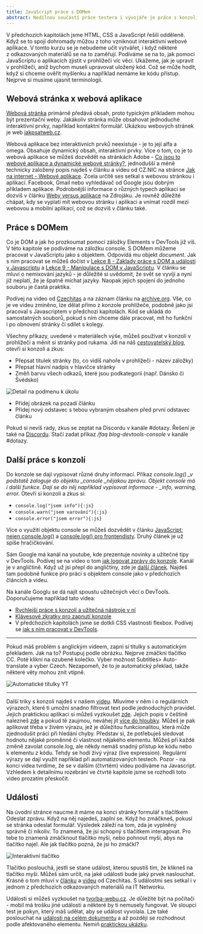 ```yaml
---
title: JavaScript práce s DOMem
abstract: Nedílnou součástí práce testera i vývojáře je práce s konzolí. Tu si lze velmi ulehčit JavaScriptem. Podíváme se na něj zblízka, zejména na práci s DOMem.
---
```


V předchozích kapitolách jsme HTML, CSS a JavaScript řešili odděleně. Když se to spojí dohromady můžou z toho vzniknout interaktivní webové aplikace. V tomto kurzu se je nebudeme učit vytvářet, i když některé z odkazovaných materiálů se na to zaměřují. Podíváme se na to, jak pomocí JavaScriptu o aplikacích zjistit v prohlížeči víc věcí. Ukážeme, jak je upravit v prohlížeči, aniž bychom museli upravovat uložený kód. Což se může hodit, když si chceme ověřit myšlenku a například nemáme ke kódu přístup. Nejprve si musíme ujasnit terminologii.

## Webová stránka x webová aplikace

[Webová stránka](https://cs.wikipedia.org/wiki/Webov%C3%A1_str%C3%A1nka) primárně předává obsah, proto typickým příkladem mohou být prezentační weby. Jakákoliv stránka může obsahovat jednoduché interaktivní prvky, například kontaktní formulář. Ukázkou webových stránek je web [jakpsatweb.cz](https://www.jakpsatweb.cz/).

Webová aplikace bez interaktivních prvků neexistuje - je to její alfa a omega. Obsahuje dynamický obsah, interaktivní prvky. Více o tom, co je to webová aplikace se můžeš dozvědět na stránkách Adobe - [Co jsou to webové aplikace a dynamické webové stránky?](https://helpx.adobe.com/cz/dreamweaver/using/web-applications.html), jednodušší a méně technicky založený popis najdeš v článku a videu od CZ.NIC na stránce [Jak na internet - Webové aplikace](https://www.jaknainternet.cz/page/1262/webove-aplikace/). Zcela určitě ses setkal s webovou stránkou i aplikací. Facebook, Gmail nebo vyhledávač od Google jsou dobrým příkladem aplikace. Podrobnější informace o různých typech aplikací se dozvíš v článku [Weby versus aplikace](https://zdrojak.cz/clanky/weby-versus-aplikace/) na Zdrojáku. Je rovněž důležité chápat, kdy se vyplatí mít webovou stránku i aplikaci a vnímat rozdíl mezi webovou a mobilní aplikací, což se dozvíš v článku také.

## Práce s DOMem

Co je DOM a jak ho prozkoumat pomocí záložky Elements v DevTools již víš. V této kapitole se podíváme na záložku console. S DOMem můžeme pracovat v JavaScriptu jako s objektem. Odpovídá mu objekt _document_. Jak s ním pracovat se můžeš dočíst v [Lekce 8 - Základy práce s DOM a události v Javascriptu](https://www.itnetwork.cz/javascript/zaklady/javascript-tutorial-dom-a-udalosti) a [Lekce 9 - Manipulace s DOM v JavaScriptu](https://www.itnetwork.cz/javascript/zaklady/javascript-tutorial-manipulace-s-dom). V článku se mluví o nemixování jazyků - je důležité si uvědomit, že svět se vyvíjí a nyní již neplatí, že je špatně míchat jazyky. Naopak jejich spojení do jednoho souboru je častá praktika.

Podívej na video od [Czechitas](https://www.youtube.com/embed/stGB0WLcfC0?wmode=opaque&widget_referrer=https%3A%2F%2Fwww.czechitas.cz%2Flekce-online-kurzu%2Fjavascript-lekce-2&enablejsapi=1&origin=https%3A%2F%2Fcdn.embedly.com&widgetid=1&fbclid=IwAR0ycgT4ykByrHmZTOGVPgcdtn6rp1Rq4k8Lg2YLPIKSdE5yTgIV2k1imEA) a na záznam článku na [archive.org](https://web.archive.org/web/20220704052304/https://www.czechitas.cz/lekce-online-kurzu/javascript-lekce-2). Vše, co je ve videu zmíněno, lze dělat přímo z konzole prohlížeče, podobně jako jsi pracoval s Javascriptem v předchozí kapitolách. Kód se ukládá do samostatných souborů, pokud s ním chceme dále pracovat, mít ho funkční i po obnovení stránky či sdílet s kolegy.

Všechny příkazy, uvedené v materiálech výše, můžeš používat v konzoli v prohlížeči a měnit si stránky pod rukama. Jdi na náš [cestovatelský blog](https://nauc-me-it.github.io/ukazkovy-blog/index.html), otevři si konzoli a zkus:

-   Přepsat titulek stránky (to, co vidíš nahoře v prohlížeči - název záložky)
-   Přepsat hlavní nadpis v hlavičce stránky
-   Změň barvu všech odkazů, které jsou podkategorií (např. Dánsko či Švédsko)

![Detail na podmenu k úkolu](/images/chapter/qa-5-1.png "Obrázek z blogu, kde je zvýrazněno, jakou část chceme abys změnil.")

-   Přidej obrázek na pozadí článku
-   Přidej nový odstavec s tebou vybraným obsahem před první odstavec článku

Pokud si nevíš rady, zkus se zeptat na Discordu v kanále #dotazy. Řešení je také na [Discordu](https://discord.gg/QbYswwYUPU). Stačí zadat příkaz _/faq blog-devtools-console_ v kanále #dotazy.

## Další práce s konzolí

Do konzole se dají vypisovat různé druhy informací. Příkaz _console.log() \_v podstatě zaloguje do objektu \_console \_nějakou zprávu. Objekt console má i další funkce. Dají se do něj například vypisovat informace - \_info, warning, error._ Otevři si konzoli a zkus si:

-   `console.log("jsem info"){:js}`
-   `console.warn("jsem varování"){:js}`
-   `console.error("jsem error"){:js}`

Více o využití objektu console se můžeš dozvědět v článku [JavaScript: nejen console.log()](https://pepa.holla.cz/2018/11/13/javascript-nejen-console-log/) a [console.log() pro frontendisty](https://pepa.holla.cz/2018/11/19/console-log-pro-frontendisty/). Druhý článek je už spíše hračičkování.

Sám Google má kanál na youtube, kde prezentuje novinky a užitečné tipy v DevTools. Podívej se na video o tom [jak logovat zprávy do konzole](https://www.youtube.com/watch?v=76U0gtuV9AY). Kanál je v angličtině. Když už jsi přepl do angličtiny, zde je [další článek](https://medium.com/nmc-techblog/advanced-console-log-tips-tricks-fa3762930bca). Najdeš tam podobné funkce pro práci s objektem console jako v předchozích článcích a videu.

Na kanále Googlu se dá najít spoustu užitečných věcí o DevTools. Doporučujeme například tato videa:

-   [Rychlejší práce s konzolí a užitečná nástroje v ní](https://www.youtube.com/watch?v=hdRDTj6ObiE)
-   [Klávesové zkratky pro zapnutí konzole](https://www.youtube.com/watch?v=xHusjrb_34A)
-   V předchozích kapitolách jsme se dotkli CSS vlastnosti flexbox. Podívej se [jak s ním pracovat v DevTools](https://www.youtube.com/watch?v=J5n2aS37rpE).

---

Pokud máš problém s anglickým videem, zapni si titulky s automatickým překladem. Jak na to? Postupuj podle obrázku. Nejprve zmáčkni tlačítko CC. Poté klikni na ozubené kolečko. Vyber možnost Subtitles> Auto-translate a vyber Czech. Nezapomeň, že to je automatický překlad, takže některé věty mohou znít vtipně.

![Automatické titulky YT](/images/chapter/qa-5-2.png "Jak nastavit automatické titulky na YouTube.")

---

Další triky s konzolí najdeš v našem [videu](https://youtu.be/knAylCNZt2A). Mluvíme v něm i o regulárních výrazech, které ti umožní snadno filtrovat text podle jednoduchých pravidel. Jejich praktickou aplikaci si můžeš vyzkoušet [zde](https://regex101.com/r/t6g4aj/1). Jejich popis v češtině nalezneš [zde](https://miroslavpecka.cz/blog/regularni-vyrazy-zaklady/) a pokud tě zaujmou, neváhej jít [více do hloubky](https://www.regularnivyrazy.info/serial-javascript-regexp.html). Můžeš je pak aplikovat třeba v živém výrazu, jež je důležitou funkcionalitou, která může zjednodušit práci při hledání chyby. Představ si, že potřebuješ sledovat hodnotu nějaké proměnné či vlastnost nějakého elementu. Můžeš při každé změně zavolat console.log, ale někdy nemáš snadný přístup ke kódu nebo k elementu z kódu. Tehdy se hodí živý výraz (live expression). Regulární výrazy se dají využít například při automatizovaných testech. Pozor - na konci videa tvrdíme, že se v dalším (čtvrtém) videu podíváme na Javascript. Vzhledem k detailnímu rozebrání ve čtvrté kapitole jsme se rozhodli toto video prozatím přeskočit.

## Události

Na úvodní stránce naucme.it máme na konci stránky formulář s tlačítkem Odeslat zprávu. Když na něj najedeš, zaplní se. Když ho zmáčkneš, pokusí se stránka odeslat formulář. Výsledek záleží na tom, zda je vyplněný správně či nikoliv. To znamená, že jsi schopný s tlačítkem interagovat. Pro tebe to znamená zmáčknout tlačítko myši, nebo pohnout myší, abys na tlačítko najel. Ale jak tlačítko pozná, že jsi ho zmáčkl?

![Interaktivní tlačítko](/images/chapter/qa-5-3.png "Tlačítko z našeho webu, které má efekt po najetí.")

Tlačítko poslouchá, jestli se stane událost, kterou spustíš tím, že klikneš na tlačítko myši. Můžeš sám určit, na jaké události bude jaký prvek naslouchat. Krásně o tom mluví v [článku](https://web.archive.org/web/20220626053315/https://www.czechitas.cz/lekce-online-kurzu/javascript-lekce-3) a [videu](https://www.youtube.com/watch?v=OE_anhS_2mY) od Czechitas. S událostmi ses setkal i v jednom z předchozích odkazovaných materiálů na IT Networku.

Události si můžeš vyzkoušet na [tvorba-webu.cz](https://www.tvorba-webu.cz/javascript/udalosti.php). Je důležité být na počítači - mobil má trošku jiné události a některé by ti nemusely fungovat. Ve sloupci test je pokyn, který máš udělat, aby se událost vyvolala. Lze také poslouchat na [události na celém dokumentu](https://jecas.cz/event-target) a až později se rozhodnout podle afektovaného elementu. Nemiň [praktickou ukázku](http://kod.djpw.cz/jvjb).
